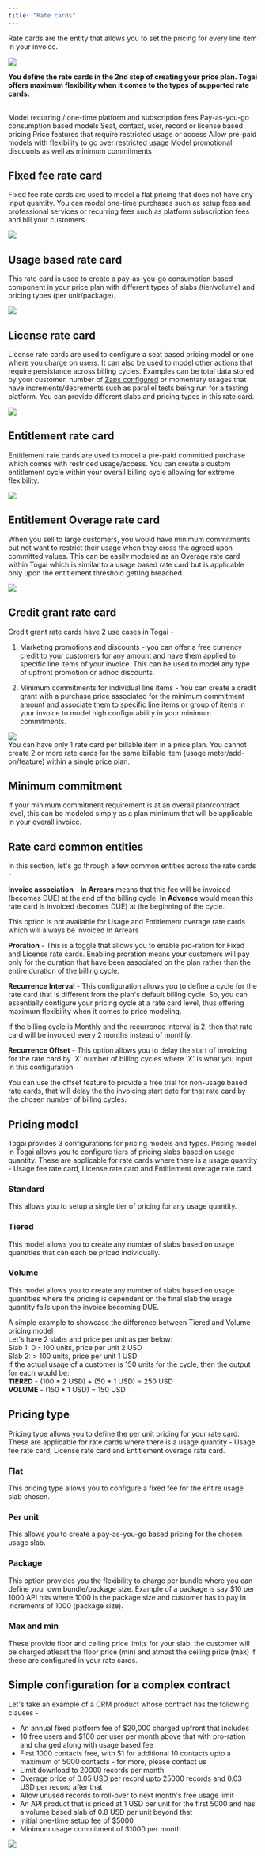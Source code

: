 ```yaml
---
title: "Rate cards"
---
```


Rate cards are the entity that allows you to set the pricing for every line item in your invoice. 

<Frame caption="Rating process">
  <img src="/docs/images/rate-cards.png" />
</Frame>

<br />

**You define the rate cards in the 2nd step of creating your price plan. Togai offers maximum flexibility when it comes to the types of supported rate cards.**

<br />

<CardGroup cols={3}>
  <Card title="Fixed fee" icon="hyphen" href="/docs/rate-cards#fixed-fee-rate-card">
    Model recurring / one-time platform and subscription fees
  </Card>
  <Card title="Usage based" icon="display-chart-up-circle-dollar" href="/docs/rate-cards#usage-based-rate-card">
    Pay-as-you-go consumption based models
  </Card>
  <Card title="License" icon="user" href="/docs/rate-cards#license-rate-card">
    Seat, contact, user, record or license based pricing
  </Card>
  <Card title="Entitlement" icon="lock" href="/docs/rate-cards#entitlement-rate-card">
    Price features that require restricted usage or access
  </Card>
  <Card title="Overage" icon="plus" href="/docs/rate-cards#entitlement-overage-rate-card">
    Allow pre-paid models with flexibility to go over restricted usage
  </Card>
  <Card title="Credit" icon="hand-holding-dollar" href="/docs/rate-cards#credit-grant-rate-card">
    Model promotional discounts as well as minimum commitments
  </Card>
</CardGroup>


## Fixed fee rate card

Fixed fee rate cards are used to model a flat pricing that does not have any input quantity. You can model one-time purchases such as setup fees and professional services or recurring fees such as platform subscription fees and bill your customers.

<Frame caption="Example of a fixed fee recurring rate card">
  <img src="/docs/images/fixed-fee.png" />
</Frame>

## Usage based rate card

This rate card is used to create a pay-as-you-go consumption based component in your price plan with different types of slabs (tier/volume) and pricing types (per unit/package).

<Frame caption="Example of a usage based rate card">
  <img src="/docs/images/usage-rate-card.png" />
</Frame>

## License rate card

License rate cards are used to configure a seat based pricing model or one where you charge on users. It can also be used to model other actions that require persistance across billing cycles. Examples can be total data stored by your customer, number of [Zaps configured](https://www.zapier.com/pricing) or momentary usages that have increments/decrements such as parallel tests being run for a testing platform. You can provide different slabs and pricing types in this rate card.

<Frame caption="Example of a license rate card">
  <img src="/docs/images/license-fee.png" />
</Frame>

## Entitlement rate card

Entitlement rate cards are used to model a pre-paid committed purchase which comes with restriced usage/access. You can create a custom entitlement cycle within your overall billing cycle allowing for extreme flexibility.

<Frame caption="Example of an entitlement rate card">
  <img src="/docs/images/entitlement.png" />
</Frame>

## Entitlement Overage rate card

When you sell to large customers, you would have minimum commitments but not want to restrict their usage when they cross the agreed upon committed values. This can be easily modeled as an Overage rate card within Togai which is similar to a usage based rate card but is applicable only upon the entitlement threshold getting breached.

<Frame caption="Example of an overage rate card">
  <img src="/docs/images/overage.png" />
</Frame>

## Credit grant rate card

Credit grant rate cards have 2 use cases in Togai - 

1. Marketing promotions and discounts - you can offer a free currency credit to your customers for any amount and have them applied to specific line items of your invoice. This can be used to model any type of upfront promotion or adhoc discounts.

2. Minimum commitments for individual line items - You can create a credit grant with a purchase price associated for the minimum commitment amount and associate them to specific line items or group of items in your invoice to model high configurability in your minimum commitments.

<Frame caption="Credit grant rate card used to model minimum commitment">
  <img src="/docs/images/minimum-commitment.png" />
</Frame>

<br />

<Card title="Important note" icon="triangle-exclamation">
You can have only 1 rate card per billable item in a price plan. You cannot create 2 or more rate cards for the same billable item (usage meter/add-on/feature) within a single price plan.
</Card>


## Minimum commitment
If your minimum commitment requirement is at an overall plan/contract level, this can be modeled simply as a plan minimum that will be applicable in your overall invoice.

## Rate card common entities
In this section, let's go through a few common entities across the rate cards - 

**Invoice association** - **In Arrears** means that this fee will be invoiced (becomes DUE) at the end of the billing cycle. **In Advance** would mean this rate card is invoiced (becomes DUE) at the beginning of the cycle. 

<Note>This option is not available for Usage and Entitlement overage rate cards which will always be invoiced In Arrears</Note>

**Proration** - This is a toggle that allows you to enable pro-ration for Fixed and License rate cards. Enabling proration means your customers will pay only for the duration that have been associated on the plan rather than the entire duration of the billing cycle.

**Recurrence Interval** - This configuration allows you to define a cycle for the rate card that is different from the plan's default billing cycle. So, you can essentially configure your pricing cycle at a rate card level, thus offering maximum flexibility when it comes to price modeling.

<Tip>If the billing cycle is Monthly and the recurrence interval is 2, then that rate card will be invoiced every 2 months instead of monthly.</Tip>

**Recurrence Offset** - This option allows you to delay the start of invoicing for the rate card by 'X' number of billing cycles where 'X' is what you input in this configuration.

<Tip>You can use the offset feature to provide a free trial for non-usage based rate cards, that will delay the the invoicing start date for that rate card by the chosen number of billing cycles.</Tip>

## Pricing model

Togai provides 3 configurations for pricing models and types. Pricing model in Togai allows you to configure tiers of pricing slabs based on usage quantity. These are applicable for rate cards where there is a usage quantity - Usage fee rate card, License rate card and Entitlement overage rate card.

### Standard
This allows you to setup a single tier of pricing for any usage quantity.

### Tiered
This model allows you to create any number of slabs based on usage quantities that can each be priced individually.

### Volume
This model allows you to create any number of slabs based on usage quantities where the pricing is dependent on the final slab the usage quantity falls upon the invoice becoming DUE.

<Tip>A simple example to showcase the difference between Tiered and Volume pricing model <br />Let's have 2 slabs and price per unit as per below: <br /> Slab 1: 0 - 100 units, price per unit 2 USD  <br />  Slab 2: > 100 units, price per unit 1 USD <br /> If the actual usage of a customer is 150 units for the cycle, then the output for each would be: <br />**TIERED** - (100 * 2 USD) + (50 * 1 USD) = 250 USD <br /> **VOLUME** - (150 * 1 USD) = 150 USD</Tip>


## Pricing type
Pricing type allows you to define the per unit pricing for your rate card. These are applicable for rate cards where there is a usage quantity - Usage fee rate card, License rate card and Entitlement overage rate card.

### Flat
This pricing type allows you to configure a fixed fee for the entire usage slab chosen.

### Per unit
This allows you to create a pay-as-you-go based pricing for the chosen usage slab.

### Package
This option provides you the flexibility to charge per bundle where you can define your own bundle/package size. Example of a package is say $10 per 1000 API hits where 1000 is the package size and customer has to pay in increments of 1000 (package size).

### Max and min
These provide floor and ceiling price limits for your slab, the customer will be charged atleast the floor price (min) and atmost the ceiling price (max) if these are configured in your rate cards.


## Simple configuration for a complex contract
Let's take an example of a CRM product whose contract has the following clauses - 

* An annual fixed platform fee of $20,000 charged upfront that includes
* 10 free users and $100 per user per month above that with pro-ration and charged along with usage based fee
* First 1000 contacts free, with $1 for additional 10 contacts upto a maximum of 5000 contacts - for more, please contact us
* Limit download to 20000 records per month
* Overage price of 0.05 USD per record upto 25000 records and 0.03 USD per record after that
* Allow unused records to roll-over to next month's free usage limit
* An API product that is priced at 1 USD per unit for the first 5000 and has a volume based slab of 0.8 USD per unit beyond that
* Initial one-time setup fee of $5000
* Minimum usage commitment of $1000 per month



<Frame caption="Simple configuration for a complex contract">
  <img src="/docs/images/rate-card-modeling.png" />
</Frame>